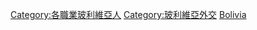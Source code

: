 [[Category:各職業玻利維亞人|Category:各職業玻利維亞人]]
[[Category:玻利維亞外交|Category:玻利維亞外交]]
[[Category:各國外交官|Bolivia]]